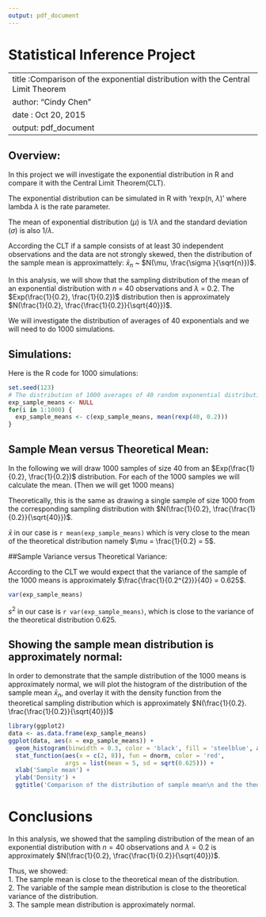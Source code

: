 ```yaml
---
output: pdf_document
---
```

# Statistical Inference Project

---
title :Comparison of the exponential distribution with the Central Limit Theorem
author: "Cindy Chen"
date : Oct 20, 2015
output: pdf_document
---

## Overview:   

In this project we will investigate the exponential distribution in R and compare 
it with the Central Limit Theorem(CLT).  

The exponential distribution can be simulated in R with 'rexp(n, $\lambda$)' where 
lambda $\lambda$ is the rate parameter. 

The mean of exponential distribution ($\mu$) is 1/$\lambda$ and the standard 
deviation ($\sigma$) is also 1/$\lambda$. 

According the CLT if a sample consists of at least 30 independent observations 
and the data are not strongly skewed, then the distribution of the sample mean 
is approximattely:  $\bar{x}_{n}$ ~ $N(\mu, \frac{\sigma }{\sqrt{n}})$.

In this analysis, we will show that the sampling distribution of the mean of an 
exponential distribution with $n$ = 40 observations and $\lambda$ = 0.2. The $Exp(\frac{1}{0.2}, \frac{1}{0.2})$ distribution then is approximately 
$N(\frac{1}{0.2}, \frac{\frac{1}{0.2}}{\sqrt{40}})$.

We will investigate the distribution of averages of 40 exponentials and we will 
need to do 1000 simulations.


## Simulations: 
Here is the R code for 1000 simulations:
```r
set.seed(123)
# The distribution of 1000 averages of 40 random exponential distribution
exp_sample_means <- NULL
for(i in 1:1000) {
  exp_sample_means <- c(exp_sample_means, mean(rexp(40, 0.2)))
}
```  


## Sample Mean versus Theoretical Mean:

In the following we will draw 1000 samples of size 40 from an $Exp(\frac{1}{0.2}, \frac{1}{0.2})$ distribution. For each of the 1000 samples we will calculate the mean.
(Then we will get 1000 means)

Theoretically, this is the same as drawing a single sample of size 1000 from the corresponding sampling distribution with $N(\frac{1}{0.2}, \frac{\frac{1}{0.2}}{\sqrt{40}})$.

$\bar{x}$ in our case is `r mean(exp_sample_means)` which is very close 
to the mean of the theoretical distribution namely $\mu = \frac{1}{0.2} = 5$.

##Sample Variance versus Theoretical Variance:   

According to the CLT we would expect that the variance of the sample of the 1000 
means is approximately $\frac{\frac{1}{0.2^{2}}}{40} = 0.625$.
```r
var(exp_sample_means)
```
$s^{2}$ in our case is `r var(exp_sample_means)`, which is close to the 
variance of the theoretical distribution 0.625.


## Showing the sample mean distribution is approximately normal:  

In order to demonstrate that the sample distribution of the 1000 means is 
approximately normal, we will plot the histogram of the distribution of the sample
mean $\bar{x}_{n}$, and overlay it with the density function from the theoretical 
sampling distribution which is approximately $N(\frac{1}{0.2}. \frac{\frac{1}{0.2}}{\sqrt{40}})$ 

```r
library(ggplot2)
data <- as.data.frame(exp_sample_means)
ggplot(data, aes(x = exp_sample_means)) + 
  geom_histogram(binwidth = 0.3, color = 'black', fill = 'steelblue', aes(y = ..density..))+
  stat_function(aes(x = c(2, 8)), fun = dnorm, color = 'red', 
                args = list(mean = 5, sd = sqrt(0.625))) +
  xlab('Sample mean') +
  ylab('Density') +
  ggtitle('Comparison of the distribution of sample mean\n and the theoretical distribution')
```


# Conclusions
In this analysis, we showed that the sampling distribution of the mean of an exponential distribution with $n = 40$ observations and $\lambda = 0.2$ is approximately $N(\frac{1}{0.2}, \frac{\frac{1}{0.2}}{\sqrt{40}})$.

Thus, we showed:  
1. The sample mean is close to the theoretical mean of the distribution.  
2. The variable of the sample mean distribution is close to the theoretical 
variance of the distribution.  
3. The sample mean distribution is approximately normal.  
